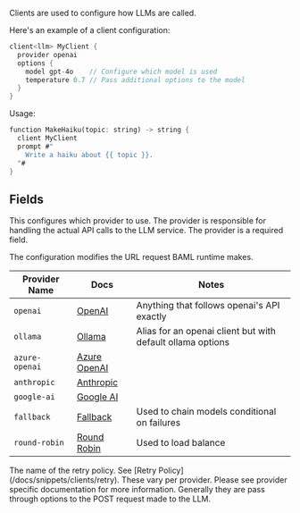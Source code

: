 Clients are used to configure how LLMs are called.

Here's an example of a client configuration:

```rust BAML
client<llm> MyClient {
  provider openai
  options {
    model gpt-4o    // Configure which model is used
    temperature 0.7 // Pass additional options to the model
  }
}
```

Usage:

```rust BAML
function MakeHaiku(topic: string) -> string {
  client MyClient
  prompt #"
    Write a haiku about {{ topic }}.
  "#
}
```

## Fields

<ParamField path="provider"  required>
This configures which provider to use. The provider is responsible for handling the actual API calls to the LLM service. The provider is a required field.

The configuration modifies the URL request BAML runtime makes.

| Provider Name  | Docs                             | Notes                                                      |
| -------------- | -------------------------------- | ---------------------------------------------------------- |
| `openai`       | [OpenAI](providers/openai)       | Anything that follows openai's API exactly                 |
| `ollama`       | [Ollama](providers/ollama)       | Alias for an openai client but with default ollama options |
| `azure-openai` | [Azure OpenAI](providers/azure)  |                                                            |
| `anthropic`    | [Anthropic](providers/anthropic) |                                                            |
| `google-ai`    | [Google AI](providers/gemini)    |                                                            |
| `fallback`     | [Fallback](fallback)             | Used to chain models conditional on failures               |
| `round-robin`  | [Round Robin](round-robin)       | Used to load balance                                       |

</ParamField>

<ParamField path="retry_policy">
  The name of the retry policy. See [Retry
  Policy](/docs/snippets/clients/retry).
</ParamField>

<ParamField path="options">
  These vary per provider. Please see provider specific documentation for more
  information. Generally they are pass through options to the POST request made
  to the LLM.
</ParamField>
